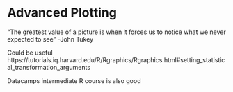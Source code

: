 # Advanced Plotting 

"The greatest value of a picture is when it forces us to notice what we never expected to see"
-John Tukey


Could be useful 
https://tutorials.iq.harvard.edu/R/Rgraphics/Rgraphics.html#setting_statistical_transformation_arguments

Datacamps intermediate R course is also good